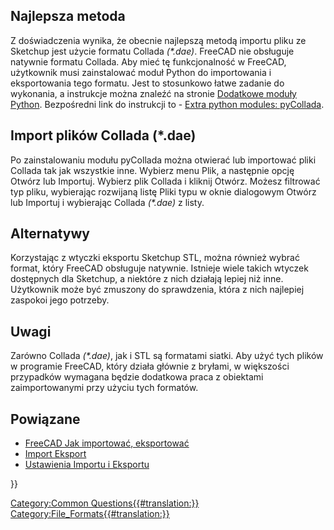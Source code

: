 <languages/>
{{Fake heading|sub=4|< Powrót do [[FreeCAD_Howto_Import_Export|FreeCAD Jak importować, eksportować]]}}
==Najlepsza metoda==

{{TOCright}}

Z doświadczenia wynika, że obecnie najlepszą metodą importu pliku ze Sketchup jest użycie formatu Collada ''(*.dae)''. FreeCAD nie obsługuje natywnie formatu Collada. Aby mieć tę funkcjonalność w FreeCAD, użytkownik musi zainstalować moduł Python do importowania i eksportowania tego formatu. Jest to stosunkowo łatwe zadanie do wykonania, a instrukcje można znaleźć na stronie [[Extra_python_modules/pl|Dodatkowe moduły Python]]. Bezpośredni link do instrukcji to - [https://wiki.freecad.org/index.php?title=Extra_python_modules#pyCollada Extra python modules: pyCollada].

<span id="Importing_Collada_(*.dae)_files"></span>
==Import plików Collada (*.dae)==

Po zainstalowaniu modułu pyCollada można otwierać lub importować pliki Collada tak jak wszystkie inne. Wybierz menu Plik, a następnie opcję Otwórz lub Importuj. Wybierz plik Collada i kliknij Otwórz. Możesz filtrować typ pliku, wybierając rozwijaną listę Pliki typu w oknie dialogowym Otwórz lub Importuj i wybierając Collada ''(*.dae)'' z listy.

<span id="Alternatives"></span>
==Alternatywy== 

Korzystając z wtyczki eksportu Sketchup STL, można również wybrać format, który FreeCAD obsługuje natywnie. Istnieje wiele takich wtyczek dostępnych dla Sketchup, a niektóre z nich działają lepiej niż inne. Użytkownik może być zmuszony do sprawdzenia, która z nich najlepiej zaspokoi jego potrzeby. 

<span id="Notes"></span>
==Uwagi==

Zarówno Collada ''(*.dae)'', jak i STL są formatami siatki. Aby użyć tych plików w programie FreeCAD, który działa głównie z bryłami, w większości przypadków wymagana będzie dodatkowa praca z obiektami zaimportowanymi przy użyciu tych formatów.

<span id="Related"></span>
==Powiązane==

* [[FreeCAD_Howto_Import_Export|FreeCAD Jak importować, eksportować]]
* [[Import_Export/pl|Import Eksport]]
* [[Import_Export_Preferences/pl|Ustawienia Importu i Eksportu]]


{{Userdocnavi{{#translation:}}}}
[[Category:Common Questions{{#translation:}}]]
[[Category:File_Formats{{#translation:}}]]
